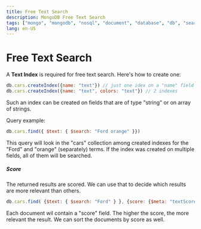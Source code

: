 ```yaml
---
title: Free Text Search
description: MongoDB Free Text Search
tags: ["mongo", "mongodb", "nosql", "document", "database", "db", "search", "text"]
lang: en-US
---
```



# Free Text Search

A **Text Index** is required for free text search. Here's how to create one:

```js
db.cars.createIndex({name: "text"}) // just one idex on a "name" field
db.cars.createIndex({name: "text", colors: "text"}) // 2 indexes
```

Such an index can be created on fields that are of type "string" or on array of
strings.

Query example:

```js
db.cars.find({ $text: { $search: "Ford orange" }})
```

This query will look in the "cars" collection among created indexes for the
"Ford" and "orange" (separately) terms. If the index was created on multiple
fields, all of them will be searched.

##### Score

The returned results are scored. We can use that to decide which results are
more relevant than others.

```js
db.cars.find( {$text: { $search: "Ford" } }, {score: {$meta: "textScore"}})
```

Each document wil contain a "score" field. The higher the score, the more
relevant the result. We can sort the documents by score as well.
